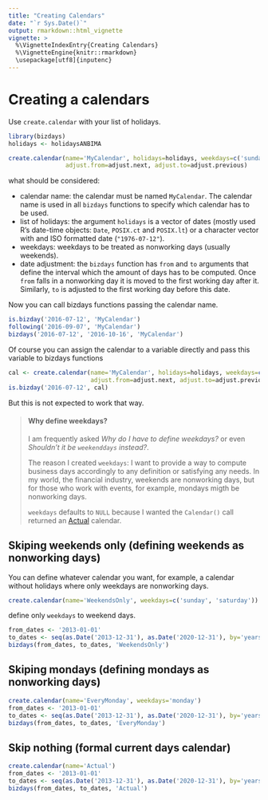 ```yaml
---
title: "Creating Calendars"
date: "`r Sys.Date()`"
output: rmarkdown::html_vignette
vignette: >
  %\VignetteIndexEntry{Creating Calendars}
  %\VignetteEngine{knitr::rmarkdown}
  \usepackage[utf8]{inputenc}
---
```


# Creating a calendars

Use `create.calendar` with your list of holidays.

```r
library(bizdays)
holidays <- holidaysANBIMA
```

```r
create.calendar(name='MyCalendar', holidays=holidays, weekdays=c('sunday', 'saturday'),
                adjust.from=adjust.next, adjust.to=adjust.previous)
```

what should be considered:

- calendar name: the calendar must be named `MyCalendar`. The calendar name is used in all `bizdays` functions to specify which calendar has to be used.
- list of holidays: the argument `holidays` is a vector of dates (mostly used R's date-time objects: `Date`, `POSIX.ct` and `POSIX.lt`) or a character vector with and ISO formatted date (`"1976-07-12"`).
- weekdays: weekdays to be treated as nonworking days (usually weekends).
- date adjustment: the `bizdays` function has `from` and `to` arguments that define the interval which the amount of days has to be computed. Once `from` falls in a nonworking day it is moved to the first working day after it. Similarly, `to` is adjusted to the first working day before this date.

Now you can call bizdays functions passing the calendar name.

```r
is.bizday('2016-07-12', 'MyCalendar')
following('2016-09-07', 'MyCalendar')
bizdays('2016-07-12', '2016-10-16', 'MyCalendar')
```

Of course you can assign the calendar to a variable directly and pass this variable to bizdays functions

```r
cal <- create.calendar(name='MyCalendar', holidays=holidays, weekdays=c('sunday', 'saturday'),
                       adjust.from=adjust.next, adjust.to=adjust.previous)
is.bizday('2016-07-12', cal)
```

But this is not expected to work that way.

> #### Why define weekdays?
> 
> I am frequently asked *Why do I have to define weekdays?* or even *Shouldn't it be `weekenddays` instead?*.
> 
> The reason I created `weekdays`:
> I want to provide a way to compute business days accordingly to any definition or satisfying any needs.
> In my world, the financial industry, weekends are nonworking days, but for those who work with events, for example, mondays migth be nonworking days.
> 
> `weekdays` defaults to `NULL` because I wanted the `Calendar()` call returned an [Actual](https://en.wikipedia.org/wiki/Day_count_convention#Actual_methods) calendar.

## Skiping weekends only (defining weekends as nonworking days)

You can define whatever calendar you want, for example, a calendar without holidays where only weekdays are nonworking days.

```r
create.calendar(name='WeekendsOnly', weekdays=c('sunday', 'saturday'))
```

define only `weekdays` to weekend days.

```r
from_dates <- '2013-01-01'
to_dates <- seq(as.Date('2013-12-31'), as.Date('2020-12-31'), by='years')
bizdays(from_dates, to_dates, 'WeekendsOnly')
```

## Skiping mondays (defining mondays as nonworking days)

```r
create.calendar(name='EveryMonday', weekdays='monday')
from_dates <- '2013-01-01'
to_dates <- seq(as.Date('2013-12-31'), as.Date('2020-12-31'), by='years')
bizdays(from_dates, to_dates, 'EveryMonday')
```

## Skip nothing (formal current days calendar)

```r
create.calendar(name='Actual')
from_dates <- '2013-01-01'
to_dates <- seq(as.Date('2013-12-31'), as.Date('2020-12-31'), by='years')
bizdays(from_dates, to_dates, 'Actual')
```

